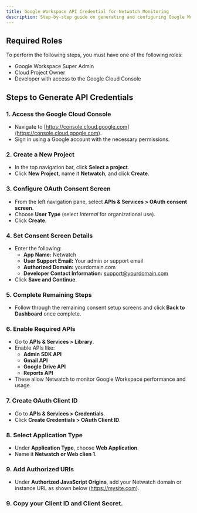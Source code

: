 ```yaml
---
title: Google Workspace API Credential for Netwatch Monitoring
description: Step-by-step guide on generating and configuring Google Workspace API credentials for Netwatch monitoring.
---
```



## Required Roles
To perform the following steps, you must have one of the following roles:
- Google Workspace Super Admin
- Cloud Project Owner
- Developer with access to the Google Cloud Console

## Steps to Generate API Credentials

### 1. **Access the Google Cloud Console**
- Navigate to [https://console.cloud.google.com](https://console.cloud.google.com).
- Sign in using a Google account with the necessary permissions.

### 2. **Create a New Project**
- In the top navigation bar, click **Select a project**.
- Click **New Project**, name it **Netwatch**, and click **Create**.

<ZoomableImage src="/images/google-cloud-console.png" alt="Step 1: Access Google Cloud Console" />

<ZoomableImage src="/images/google-create-project.png" alt="Step 2: Create a New Project" />

### 3. **Configure OAuth Consent Screen**
- From the left navigation pane, select **APIs & Services > OAuth consent screen**.
- Choose **User Type** (select *Internal* for organizational use).
- Click **Create**.

<ZoomableImage src="/images/google-oauth-consent.png" alt="Step 3: Configure OAuth Consent Screen" />

### 4. **Set Consent Screen Details**
- Enter the following:
  - **App Name:** Netwatch
  - **User Support Email:** Your admin or support email
  - **Authorized Domain:** yourdomain.com
  - **Developer Contact Information:** support@yourdomain.com
- Click **Save and Continue**.

<ZoomableImage src="/images/google-consent-details.png" alt="Step 4: Set Consent Screen Details" />

### 5. **Complete Remaining Steps**
- Follow through the remaining consent setup screens and click **Back to Dashboard** once complete.

<ZoomableImage src="/images/google-consent-complete.png" alt="Step 5: Complete Consent Setup" />

### 6. **Enable Required APIs**
- Go to **APIs & Services > Library**.
- Enable APIs like:
  - **Admin SDK API**
  - **Gmail API**
  - **Google Drive API**
  - **Reports API**
- These allow Netwatch to monitor Google Workspace performance and usage.



### 7. **Create OAuth Client ID**
- Go to **APIs & Services > Credentials**.
- Click **Create Credentials > OAuth Client ID**.

<ZoomableImage src="/images/google-enable-apis.png" alt="Step 6: Enable Required APIs" />



### 8. **Select Application Type**
- Under **Application Type**, choose **Web Application**.
- Name it **Netwatch or Web clien 1**.

<ZoomableImage src="/images/google-create-credentials.png" alt="Step 7: Create OAuth Client ID" />



### 9. **Add Authorized URIs**
- Under **Authorized JavaScript Origins**, add your Netwatch domain or instance URL as shown below (https://mysite.com).

<ZoomableImage src="/images/google-urls.png" alt="Step 8: Select Application Type" />



### 9. **Copy your Client ID and Client Secret.**

<ZoomableImage src="/images/google-copy.png" alt="Step 8: Select Application Type" />